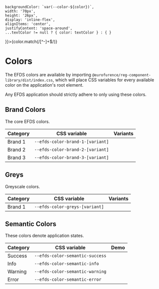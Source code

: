 

<Meta title="Foundation/Colors"/>

	backgroundColor: `var(--color-${color})`,
	width: '70px',
	height: '26px',
	display: 'inline-flex',
	alignItems: 'center',
	justifyContent: 'space-around',
	...textColor != null ? { color: textColor } : { }
}}>{color.match(/[^-]+$/)}</div>

# Colors

The EFDS colors are available by importing `@eurofurence/reg-component-library/dist/index.css`,
which will place CSS variables for every available color on the application's root element.

Any EFDS application should strictly adhere to only using these colors.

## Brand Colors

The core EFDS colors.

Category | CSS variable                     | Variants
---------|----------------------------------|---------
Brand 1  | `--efds-color-brand-1-[variant]` | <ColorSwatch color="brand-1-100"/><ColorSwatch color="brand-1-200"/><ColorSwatch color="brand-1-300"/><ColorSwatch color="brand-1-400"/><ColorSwatch color="brand-1-500" textColor="white"/><ColorSwatch color="brand-1-600" textColor="white"/><ColorSwatch color="brand-1-700" textColor="white"/><ColorSwatch color="brand-1-800" textColor="white"/><ColorSwatch color="brand-1-900" textColor="white"/>
Brand 2  | `--efds-color-brand-2-[variant]` | <ColorSwatch color="brand-2-100"/><ColorSwatch color="brand-2-200"/><ColorSwatch color="brand-2-300"/><ColorSwatch color="brand-2-400" textColor="white"/><ColorSwatch color="brand-2-500" textColor="white"/><ColorSwatch color="brand-2-600" textColor="white"/><ColorSwatch color="brand-2-700" textColor="white"/><ColorSwatch color="brand-2-800" textColor="white"/><ColorSwatch color="brand-2-900" textColor="white"/>
Brand 3  | `--efds-color-brand-3-[variant]` | <ColorSwatch color="brand-3-100"/><ColorSwatch color="brand-3-200"/><ColorSwatch color="brand-3-300"/><ColorSwatch color="brand-3-400"/><ColorSwatch color="brand-3-500"/><ColorSwatch color="brand-3-600"/><ColorSwatch color="brand-3-700"/><ColorSwatch color="brand-3-800"/><ColorSwatch color="brand-3-900" textColor="white"/>

## Greys

Greyscale colors.

Category | CSS variable                     | Variants
---------|----------------------------------|---------
Brand 1  | `--efds-color-greys-[variant]` | <ColorSwatch color="greys-100"/><ColorSwatch color="greys-200"/><ColorSwatch color="greys-300"/><ColorSwatch color="greys-400"/><ColorSwatch color="greys-500" textColor="white"/><ColorSwatch color="greys-600" textColor="white"/><ColorSwatch color="greys-700" textColor="white"/><ColorSwatch color="greys-800" textColor="white"/><ColorSwatch color="greys-900" textColor="white"/>

## Semantic Colors

These colors denote application states.

Category | CSS variable                     | Demo
---------|----------------------------------|---------
Success  | `--efds-color-semantic-success`  | <ColorSwatch color="semantic-success" textColor="white"/>
Info     | `--efds-color-semantic-info`     | <ColorSwatch color="semantic-info" textColor="white"/>
Warning  | `--efds-color-semantic-warning`  | <ColorSwatch color="semantic-warning"/>
Error    | `--efds-color-semantic-error`    | <ColorSwatch color="semantic-error" textColor="white"/>
